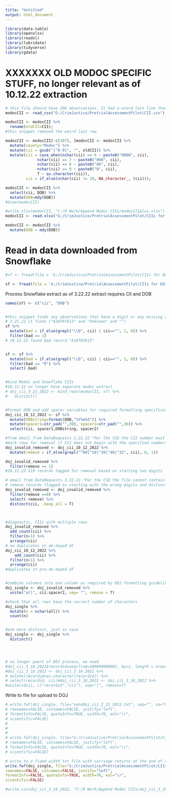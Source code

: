 ```yaml
---
title: "Untitled"
output: html_document
---
```


```r

library(data.table)
library(openxlsx)
library(readxl)
library(lubridate)
library(tidyverse)
library(gdata)
```


# XXXXXXX OLD MODOC SPECIFIC STUFF, no longer relevant as of 10.12.22 extraction
```r
# this file should have 386 observations. It had a wierd last line that said "386 Records"
modocCII <- read_csv("G:/CrimJustice/PretrialAssessmentPilot/CII.csv")

modocCII <- modocCII %>%
  rename(oldCII=CII);
#this snippet removed the weird last row

modocCII <- modocCII[-c(387), ]modocCII <- modocCII %>%
  mutate(county="Modoc") %>%
  mutate(cii = gsub("[^0-9]", "", oldCII)) %>%
  mutate(cii = case_when(nchar(cii) == 6 ~ paste0("0000", cii),
              nchar(cii) == 7 ~ paste0("000", cii),
              nchar(cii) == 8 ~ paste0("00", cii),
              nchar(cii) == 9 ~ paste0("0", cii),
              T ~ as.character(cii)),
         cii = if_else(nchar(cii) != 10, NA_character_, (cii)));

modocCII <- modocCII %>%
  select(cii, DOB) %>%
  mutate(DOB=mdy(DOB))
#View(modocCII)
```

```r
#write.xlsx(modocCII, "C:/R Work/Append Modoc CIIs/modocCIIplus.xlsx")
modocCII <- read.xlsx("G:/CrimJustice/PretrialAssessmentPilot/CIIs for DOJ/CIIs for DOJ 3 21 2022/modocCIIplus.xlsx")

modocCII <- modocCII %>%
  mutate(DOB = mdy(DOB))
```

# Read in data downloaded from Snowflake
```r
#sf <- fread(file = 'G:/CrimJustice/PretrialAssessmentPilot/CIIs for DOJ/CIIs for DOJ 3 21 2022/SnowflakeCIIDOB 3 21 2022.csv', header = TRUE)

sf <- fread(file = 'G:/CrimJustice/PretrialAssessmentPilot/CIIs for DOJ/Oct 12 2022/CII for DOJ 10 12 2022.csv', header = TRUE)


```
Process Snowflake extract as of 3.22.22 extract requires CII and DOB
```r
names(sf) <- c("cii", "DOB")


#this snippet finds any observations that have a digit or any missing values 
# 3.21.22 it finds ("A10707613" and "Unknown" and "")
sf %>%
  mutate(bad = if_else(grepl("\\D", cii) | cii=="", 1, 0)) %>%
  filter(bad == 1)
# 10.12.22 found bad record "A10707613"


sf <- sf %>%
  mutate(bad = if_else(grepl("\\D", cii) | cii=="", 1, 0)) %>%
  filter(bad == "0") %>%
  select(-bad)


#bind Modoc and Snowflake CIIs
#10.12.22 no longer have separate modoc extract
# doj_cii_3_21_2022 <- bind_rows(modocCII, sf) %>% 
#   distinct()


#Format DOB and add spacer variables for required formatting specifications
doj_cii_10_12_2022 <- sf %>%
  mutate(DOBstring=format(DOB,"%Y%m%d")) %>%
  mutate(spacer1=str_pad("",30), spacer2=str_pad("",30)) %>%
  select(cii, spacer1,DOBstring, spacer2)

#from email from DataRequests 3.22.22 "Per the CSD the CII number must begin with ‘10’, ‘30’, ‘32’, ‘40’, or ‘00’. Otherwise, use two spaces to fill."
#mark rows for removal if CII does not begin with the specified numbers
doj_invalid_removed <- doj_cii_10_12_2022 %>%
  mutate(remove = if_else(grepl("^00|^10|^30|^40|^32", cii), 0, 1))

doj_invalid_removed %>%
  filter(remove == 1)
#10.12.22 519 records tagged for removal based on starting two digits

# email from DataRequests 3.22.22 "Per the CSD the file cannot contain more than one record for each CII number submitted."
# remove records flagged as starting with the wrong digits and distinct on CIIs because DOJ will not accept multiple rows per CII even if associated with a different DOB. 
doj_invalid_removed <- doj_invalid_removed %>%
  filter(remove ==0) %>%
  select(-remove) %>%
  distinct(cii, .keep_all = T)



#diagnostic, CIIs with multiple rows
doj_invalid_removed %>%
  add_count(cii) %>%
  filter(n>1) %>%
  arrange(cii)
# no duplicates in de-duped df
doj_cii_10_12_2022 %>%
    add_count(cii) %>%
  filter(n>1) %>%
  arrange(cii)
#duplicates in pre-de-duped df


#combine columns into one column as required by DOJ formatting guidelines
doj_single <- doj_invalid_removed %>%
  unite("all", cii:spacer2, sep= "", remove = T)

#check that all rows have the correct number of characters
doj_single %>%
  mutate(n = nchar(all)) %>%
  count(n)


#one more distinct, just in case
doj_single <- doj_single %>%
  distinct()




# no longer paert of DOJ process, we need
#doj_cii_3_18_2022$recordid=seq(from=100000000001, by=1, length = nrow(doj_cii_3_18_2022))
#doj_cii_3_18_2022 <- doj_cii_3_18_2022 %>%
# mutate(recordid=as.character(recordid)) %>%
# select(recordid, cii)#doj_cii_3_18_2022 <- doj_cii_3_18_2022 %>%
#unite(idcii, c("recordid","cii"), sep="|", remove=T)


```

Write to file for upload to DOJ
```r
# write.fwf(doj_single, file="senddoj_cii_3_22_2022.txt", sep="", na="NULL",
# rownames=FALSE, colnames=FALSE, justify="left",
# formatInfo=FALSE, quoteInfo=TRUE, width=78, eol="\r",
# scientific=FALSE)
# 
# 
# 
# write.fwf(doj_single, file="G:/CrimJustice/PretrialAssessmentPilot/CIIs for DOJ/CIIs for DOJ 3 21 2022/senddoj_cii_3_22_2022.txt", sep="", na="NULL",
# rownames=FALSE, colnames=FALSE, justify="left",
# formatInfo=FALSE, quoteInfo=TRUE, width=78, eol="\r",
# scientific=FALSE)

# write to a fixed width txt file with carriage returns at the end of each line, each line width 78 characters, as required by DOJ
write.fwf(doj_single, file="G:/CrimJustice/PretrialAssessmentPilot/CIIs for DOJ/Oct 12 2022/senddoj_cii_10_12_2022.txt", sep="", na="NULL",
rownames=FALSE, colnames=FALSE, justify="left",
formatInfo=FALSE, quoteInfo=TRUE, width=78, eol="\r",
scientific=FALSE)
```

```r
#write.csv(doj_cii_3_18_2022, "C:/R Work/Append Modoc CIIs/doj_cii_3_18_2022.csv", row.names=F, quote=F)
```
